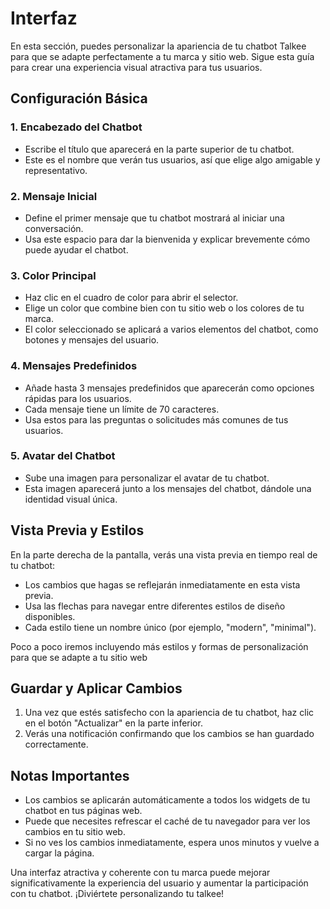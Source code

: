 

# Interfaz

En esta sección, puedes personalizar la apariencia de tu chatbot Talkee para que se adapte perfectamente a tu marca y sitio web. Sigue esta guía para crear una experiencia visual atractiva para tus usuarios.

## Configuración Básica

### 1. Encabezado del Chatbot
- Escribe el título que aparecerá en la parte superior de tu chatbot.
- Este es el nombre que verán tus usuarios, así que elige algo amigable y representativo.

### 2. Mensaje Inicial
- Define el primer mensaje que tu chatbot mostrará al iniciar una conversación.
- Usa este espacio para dar la bienvenida y explicar brevemente cómo puede ayudar el chatbot.

### 3. Color Principal
- Haz clic en el cuadro de color para abrir el selector.
- Elige un color que combine bien con tu sitio web o los colores de tu marca.
- El color seleccionado se aplicará a varios elementos del chatbot, como botones y mensajes del usuario.

### 4. Mensajes Predefinidos
- Añade hasta 3 mensajes predefinidos que aparecerán como opciones rápidas para los usuarios.
- Cada mensaje tiene un límite de 70 caracteres.
- Usa estos para las preguntas o solicitudes más comunes de tus usuarios.

### 5. Avatar del Chatbot
- Sube una imagen para personalizar el avatar de tu chatbot.
- Esta imagen aparecerá junto a los mensajes del chatbot, dándole una identidad visual única.

## Vista Previa y Estilos

En la parte derecha de la pantalla, verás una vista previa en tiempo real de tu chatbot:

- Los cambios que hagas se reflejarán inmediatamente en esta vista previa.
- Usa las flechas para navegar entre diferentes estilos de diseño disponibles.
- Cada estilo tiene un nombre único (por ejemplo, "modern", "minimal").
 
<Callout emoji="🖌️">
  Poco a poco iremos incluyendo más estilos y formas de personalización para que se adapte a tu sitio web
</Callout>

## Guardar y Aplicar Cambios

1. Una vez que estés satisfecho con la apariencia de tu chatbot, haz clic en el botón "Actualizar" en la parte inferior.
2. Verás una notificación confirmando que los cambios se han guardado correctamente.

## Notas Importantes

- Los cambios se aplicarán automáticamente a todos los widgets de tu chatbot en tus páginas web.
- Puede que necesites refrescar el caché de tu navegador para ver los cambios en tu sitio web.
- Si no ves los cambios inmediatamente, espera unos minutos y vuelve a cargar la página.

<Callout type="info">
Una interfaz atractiva y coherente con tu marca puede mejorar significativamente la experiencia del usuario y aumentar la participación con tu chatbot.
</Callout>
¡Diviértete personalizando tu talkee!